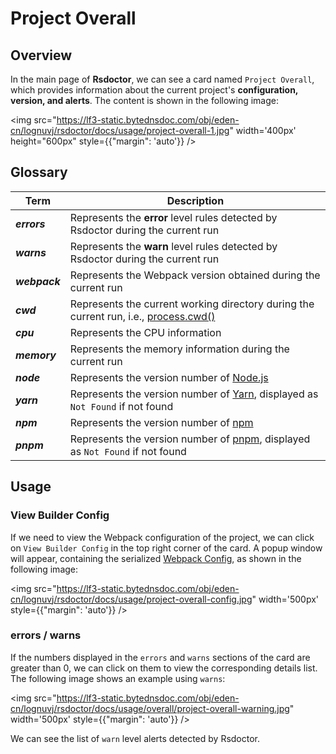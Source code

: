 # Project Overall

## Overview

In the main page of **Rsdoctor**, we can see a card named `Project Overall`, which provides information about the current project's **configuration, version, and alerts**. The content is shown in the following image:

<img src="https://lf3-static.bytednsdoc.com/obj/eden-cn/lognuvj/rsdoctor/docs/usage/project-overall-1.jpg" width='400px' height="600px" style={{"margin": 'auto'}} />

## Glossary

| Term                  | Description                                                                                                            |
| --------------------- | ---------------------------------------------------------------------------------------------------------------------- |
| <b><i>errors</i></b>  | Represents the **error** level rules detected by Rsdoctor during the current run                                      |
| <b><i>warns</i></b>   | Represents the **warn** level rules detected by Rsdoctor during the current run                                       |
| <b><i>webpack</i></b> | Represents the Webpack version obtained during the current run                                                         |
| <b><i>cwd</i></b>     | Represents the current working directory during the current run, i.e., [process.cwd()](https://nodejs.org/dist/latest-v18.x/docs/api/process.html#processcwd) |
| <b><i>cpu</i></b>     | Represents the CPU information                                                                                          |
| <b><i>memory</i></b>  | Represents the memory information during the current run                                                                |
| <b><i>node</i></b>    | Represents the version number of [Node.js](https://nodejs.org/)                                                        |
| <b><i>yarn</i></b>    | Represents the version number of [Yarn](https://yarnpkg.com/), displayed as `Not Found` if not found                     |
| <b><i>npm</i></b>     | Represents the version number of [npm](https://www.npmjs.com/)                                                         |
| <b><i>pnpm</i></b>    | Represents the version number of [pnpm](https://pnpm.io/), displayed as `Not Found` if not found                        |

## Usage

### View Builder Config

If we need to view the Webpack configuration of the project, we can click on `View Builder Config` in the top right corner of the card. A popup window will appear, containing the serialized [Webpack Config](https://webpack.js.org/configuration/), as shown in the following image:

<img src="https://lf3-static.bytednsdoc.com/obj/eden-cn/lognuvj/rsdoctor/docs/usage/project-overall-config.jpg" width='500px' style={{"margin": 'auto'}} />

### errors / warns

If the numbers displayed in the `errors` and `warns` sections of the card are greater than 0, we can click on them to view the corresponding details list. The following image shows an example using `warns`:

<img src="https://lf3-static.bytednsdoc.com/obj/eden-cn/lognuvj/rsdoctor/docs/usage/overall/project-overall-warning.jpg" width='500px' style={{"margin": 'auto'}} />

We can see the list of `warn` level alerts detected by Rsdoctor.
